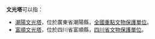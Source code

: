 '''文光塔'''可以指：
*[[潮陽文光塔|潮陽文光塔]]，位於廣東省潮陽縣，[[全國重點文物保護單位|全國重點文物保護單位]]。
*[[富順文光塔|富順文光塔]]，位於四川省富順縣，[[四川省文物保護單位|四川省文物保護單位]]。
{{disambig}}